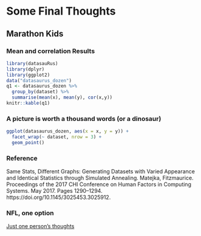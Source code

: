 # Some Final Thoughts

## Marathon Kids

### Mean and correlation Results

```r
library(datasauRus)
library(dplyr)
library(ggplot2)
data("datasaurus_dozen")
q1 <- datasaurus_dozen %>% 
  group_by(dataset) %>% 
  summarise(mean(x), mean(y), cor(x,y))
knitr::kable(q1)
```


### A picture is worth a thousand words (**or a dinosaur**)

```r
ggplot(datasaurus_dozen, aes(x = x, y = y)) +
  facet_wrap(~ dataset, nrow = 3) +
  geom_point()
```

### Reference

Same Stats, Different Graphs: Generating Datasets with Varied Appearance and Identical Statistics through Simulated Annealing.  Matejka,  Fitzmaurice. Proceedings of the 2017 CHI Conference on Human Factors in Computing Systems. May 2017. Pages 1290–1294. https://doi.org/10.1145/3025453.3025912.

### NFL, one option

[Just one person's thoughts](https://rpubs.com/afuecker/727520)

